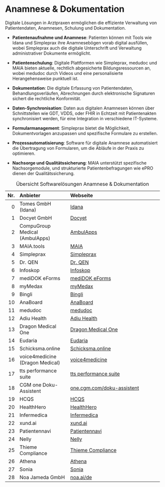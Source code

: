 # Anamnese & Dokumentation

Digitale Lösungen in Arztpraxen ermöglichen die effiziente Verwaltung von Patientendaten, Anamnesen, Schulung und Dokumentation.

- **Patientenaufnahme und Anamnese**: Patienten können mit Tools wie Idana und Simpleprax ihre Anamnesebögen vorab digital ausfüllen, wobei Simpleprax auch die digitale Unterschrift und Verwaltung administrativer Dokumente ermöglicht.
  
- **Patientenschulung**: Digitale Plattformen wie Simpleprax, medudoc und MAIA bieten aktuelle, rechtlich abgesicherte Bildungsressourcen an, wobei medudoc durch Videos und eine personalisierte Herangehensweise punktuell ist.

- **Dokumentation**: Die digitale Erfassung von Patientendaten, Behandlungsverläufen, Abrechnungen durch elektronische Signaturen sichert die rechtliche Konformität.

- **Daten-Synchronisation**: Daten aus digitalen Anamnesen können über Schnittstellen wie GDT, VDDS, oder FHIR in Echtzeit mit Patientenakten synchronisiert werden, für eine Integration in verschiedene IT-Systeme.

- **Formularmanagement**: Simpleprax bietet die Möglichkeit, Dokumentvorlagen anzupassen und spezifische Formulare zu erstellen.

- **Prozessautomatisierung**: Software für digitale Anamnese automatisiert die Übertragung von Formularen, um die Abläufe in der Praxis zu optimieren.

- **Nachsorge und Qualitätssicherung**: MAIA unterstützt spezifische Nachsorgemodule, und strukturierte Patientenbefragungen wie ePRO dienen der Qualitätssicherung.

| Nr. | Anbieter                            | Webseite                                                           |
|----:|:------------------------------------|:-------------------------------------------------------------------|
|  0  | Tomes GmbH (Idana)                  | [Idana](https://www.idana.com)                                     |
|  1  | Docyet GmbH                         | [Docyet](https://www.docyet.com)                                   |
|  2  | CompuGroup Medical (AmbulApps)      | [AmbulApps](https://www.cgm.com/deu_de/produkte/praxissoftware/ambulapps.html) |
|  3  | MAIA.tools                          | [MAIA](https://www.maia.tools)                                     |
|  4  | Simpleprax                          | [Simpleprax](https://www.simpleprax.de)                            |
|  5  | Dr. QEN                             | [Dr. QEN](https://drqen.com/)                                      |
|  6  | Infoskop                            | [Infoskop](http://www.synmedico.de)                                |
|  7  | mediDOK eForms                      | [mediDOK eForms](https://medidok.de/eforms)                        |
|  8  | myMedax                             | [myMedax](http://www.myMedax.de)                                   |
|  9  | Bingli                              | [Bingli](https://www.bingli.eu/de/)                                |
| 10  | AnaBoard                            | [AnaBoard](http://www.anaboard.de)                                 |
| 11  | medudoc                             | [medudoc](https://www.de.medudoc.com/)                             |
| 12  | Adiu Health                         | [Adiu Health](https://www.adiu-health.de)                          |
| 13  | Dragon Medical One                  | [Dragon Medical One](http://nuance.de/gesundheit)                  |
| 14  | Eudaria                             | [Eudaria](https://eudaria.de)                                      |
| 15  | Schicksma.online                    | [Schicksma.online](http://www.msc-it-schuermann.de)                |
| 16  | voice4medicine (Dragon Medical)     | [voice4medicine](https://www.4voice.de/)                           |
| 17  | tts performance suite               | [tts performance suite](https://www.tt-s.com/de/digital-adoption-solutions/loesungen/vitamin-c-fuer-das-gesundheitswesen) |
| 18  | CGM one Doku-Assistent              | [one.cgm.com/doku-assistent](https://one.cgm.com/doku-assistent)     |
| 19  | HCQS                                | [HCQS](https://www.hcqs.de/)                                         |
| 20  | HealthHero                          | [HealthHero](https://www.healthhero.com/)                            |
| 21  | Infermedica                         | [Infermedica](https://infermedica.com/)                              |
| 22  | xund.ai                             | [xund.ai](https://xund.ai/)                                          |
| 23  | Patientennavi                       | [Patientennavi](https://patientennavi.116117.de/askPlz.xhtml)        |
| 24  | Nelly                             | [Nelly](https://www.getnelly.de/produkte/digitale-anamnese)            |
| 25  | Thieme Compliance                 | [Thieme Compliance](https://www.thieme-compliance.de/de/produkte)      |
| 26  | Athena                            | [Athena](https://www.dampsoft.de/athena)                               |
| 27  | Sonia                             | [Sonia](https://sonia.so/)                                             |
| 28  | Noa Jameda GmbH                   | [noa.ai/de](https://noa.ai/de)                                         |

: Übersicht Softwarelösungen Anamnese & Dokumentation
